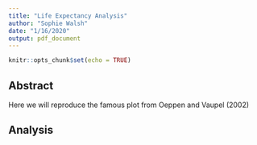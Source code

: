 ```yaml
---
title: "Life Expectancy Analysis"
author: "Sophie Walsh"
date: "1/16/2020"
output: pdf_document
---
```


```r
knitr::opts_chunk$set(echo = TRUE)
```

## Abstract

Here we will reproduce the famous plot from Oeppen and Vaupel (2002)

## Analysis